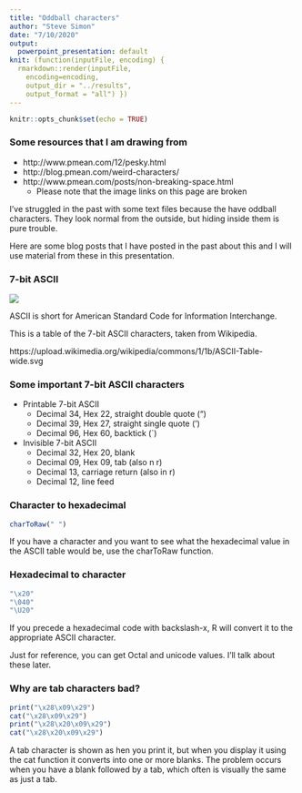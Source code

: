 ```yaml
---
title: "Oddball characters"
author: "Steve Simon"
date: "7/10/2020"
output:
  powerpoint_presentation: default
knit: (function(inputFile, encoding) {
  rmarkdown::render(inputFile, 
    encoding=encoding,
    output_dir = "../results", 
    output_format = "all") })  
---
```


```r
knitr::opts_chunk$set(echo = TRUE)
```

### Some resources that I am drawing from

+ http://www.pmean.com/12/pesky.html
+ http://blog.pmean.com/weird-characters/
+ http://www.pmean.com/posts/non-breaking-space.html
  + Please note that the image links on this page are broken
  
<div class="notes">

I've struggled in the past with some text files because the have oddball characters. They look normal from the outside, but hiding inside them is pure trouble.

Here are some blog posts that I have posted in the past about this and I will use material from these in this presentation.

</div>

### 7-bit ASCII

![](../images/ascii-table.png)

<div class="notes">

ASCII is short for American Standard Code for Information Interchange.

This is a table of the 7-bit ASCII characters, taken from Wikipedia.

https://upload.wikimedia.org/wikipedia/commons/1/1b/ASCII-Table-wide.svg

</div>

### Some important 7-bit ASCII characters

+ Printable 7-bit ASCII
  + Decimal 34, Hex 22, straight double quote (")
  + Decimal 39, Hex 27, straight single quote (')
  + Decimal 96, Hex 60,  backtick (`)
+ Invisible 7-bit ASCII
  + Decimal 32, Hex 20, blank
  + Decimal 09, Hex 09, tab (also \t in r)
  + Decimal 13, carriage return (also \n in r)
  + Decimal 12, line feed
  
<div class="notes">



</div>

### Character to hexadecimal

```r
charToRaw(" ")
```

<div class="notes">

If you have a character and you want to see what the hexadecimal value in the ASCII table would be, use the charToRaw function.

</div>

### Hexadecimal to character

```r
"\x20"
"\040"
"\U20"
```

<div class="notes">

If you precede a hexadecimal code with backslash-x, R will convert it to the appropriate ASCII character.

Just for reference, you can get Octal and unicode values. I'll talk about these later.

</div>

### Why are tab characters bad?

```r
print("\x28\x09\x29")
cat("\x28\x09\x29")
print("\x28\x20\x09\x29")
cat("\x28\x20\x09\x29")
```

<div class="notes">

A tab character is shown as \t when you print it, but when you display it using the cat function it converts into one or more blanks. The problem occurs when you have a blank followed by a tab, which often is visually the same as just a tab.

</div>
